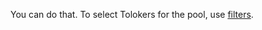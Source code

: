 <Cut title="Can I set up a task to display it to Tolokers with certain demographic and geo parameters? For example, “US only, 30–45 years old”.">

You can do that. To select Tolokers for the pool, use [filters](https://toloka.ai/en/docs/guide/concepts/filters).

</Cut>